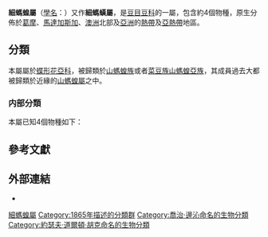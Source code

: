 {{Autotaxobox
|taxon=Leptodesmia
|authority=([[Benth.|Benth.]]) Benth. & [[Hook.f.|Hook.f.]], 1865
|type species=[[密花細螞蝗|密花細螞蝗]]<br>''Leptodesmia congesta'' 
|type species authority=([[Wight|Wight]]) [[Benth.|Benth.]], 1865
|diversity=約4個物種
|diversity ref={{r|powo}}
|diversity link=#内部分類
}}

'''細螞蝗屬'''（[[學名|學名]]：{{lang|la|''Leptodesmia''}}）又作'''細螞蟥屬'''，是[[豆目|豆目]][[豆科|豆科]]的一屬，包含約4個物種，原生分佈於[[葛摩|葛摩]]、[[馬達加斯加|馬達加斯加]]、[[澳洲|澳洲]]北部及[[亞洲|亞洲]]的[[熱帶|熱帶]]及[[亞熱帶|亞熱帶]]地區。{{r|powo}}

==分類==
本屬屬於[[蝶形花亞科|蝶形花亞科]]，被歸類於[[山螞蝗族|山螞蝗族]]或者[[菜豆族|菜豆族]][[山螞蝗亞族|山螞蝗亞族]]，其成員過去大都被歸類於近緣的[[山螞蝗屬|山螞蝗屬]]之中。{{r|duocet}}

===内部分類===
本屬已知4個物種如下{{r|powo}}：
{{common taxon list|italic=yes
|博氏細螞蝗|Leptodesmia bojeriana |(Baill.) Baker
|密花細螞蝗|Leptodesmia congesta |(Wight) Benth.
|小葉三點金|Leptodesmia microphylla |(Thunb.) H.Ohashi & K.Ohashi
|佩氏細螞蝗|Leptodesmia perrieri |Schindl.
}}

==參考文獻==
{{reflist|refs=
<ref name="powo">{{cite web |title=''Leptodesmia'' (Benth.) Benth. & Hook.f. |url=http://www.plantsoftheworldonline.org/taxon/urn:lsid:ipni.org:names:22776-1 |website=''Plants of the World Online'' |publisher=Kew Science |accessdate=2021-01-29 |language=en |archive-date=2021-02-04 |archive-url=https://web.archive.org/web/20210204071254/http://www.plantsoftheworldonline.org/taxon/urn:lsid:ipni.org:names:22776-1 |dead-url=no }}</ref>
<ref name="duocet">{{cite web |author1=多识团队 |title=豆科 |url=http://duocet.ibiodiversity.net/index.php?title=豆科 |website=多识植物百科 |accessdate=2021-01-29 |archive-date=2021-01-08 |archive-url=https://web.archive.org/web/20210108084057/http://duocet.ibiodiversity.net/index.php?title=%E8%B1%86%E7%A7%91 |dead-url=yes }}</ref>
}}
==外部連結==
{{commonscat|Leptodesmia}}
*{{wikispecies-inline|Leptodesmia}}

{{taxonbar}}

{{豆科小作品}}
[[Category:細螞蝗屬|]]
[[Category:1865年描述的分類群|Category:1865年描述的分類群]]
[[Category:喬治·邊沁命名的生物分類|Category:喬治·邊沁命名的生物分類]]
[[Category:約瑟夫·道爾頓·胡克命名的生物分類|Category:約瑟夫·道爾頓·胡克命名的生物分類]]